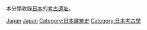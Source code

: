 {{Commons cat|Archaeological sites in Japan}}
本分類收錄[[日本|日本]]的[[考古|考古]][[遺址|遺址]]。
{{Commonscat|Archaeological sites in Japan}}

[[Category:各國考古遺址|Japan]]
[[Category:亞洲考古遺址|Japan]]
[[Category:日本建筑史|Category:日本建筑史]]
[[Category:日本考古學|Category:日本考古學]]